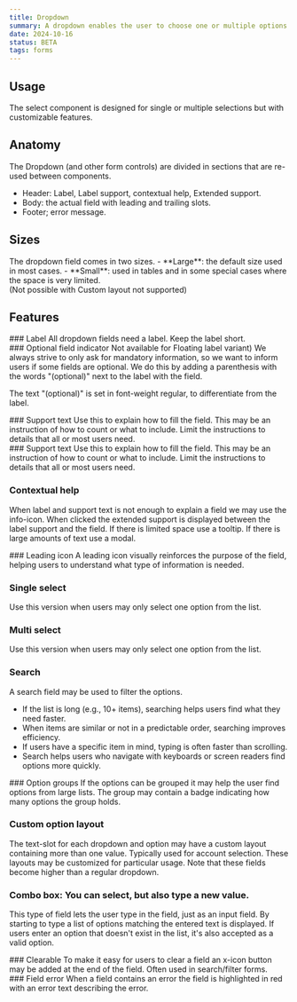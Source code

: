 ```yaml
---
title: Dropdown
summary: A dropdown enables the user to choose one or multiple options from a list.
date: 2024-10-16
status: BETA
tags: forms
---
```


## Usage 
The select component is designed for single or multiple selections but with customizable features.

<Common title="Select vs. Dropdown" />

## Anatomy
The Dropdown (and other form controls) are divided in sections that are re-used between components.  
- Header: Label, Label support, contextual help, Extended support.
- Body: the actual field with leading and trailing slots.
- Footer; error message.

<Figma id="anatomy" caption="Anatomy of Dropdown" />

## Sizes
<Grid columns="2">
<div>
The dropdown field comes in two sizes.
- **Large**: the default size used in most cases.
- **Small**: used in tables and in some special cases where the space is very limited. <br />(Not possible with Custom layout not supported)
</div>
<Figma id="sizes" caption="Caption" />
</Grid>

<GdsDivider />

## Features
<Grid columns="2">
<div>
### Label
All dropdown fields need a label. Keep the label short. 
</div>
<Figma id="label" caption="Caption" />
</Grid>

<Grid columns="2">
<div>
### Optional field indicator
Not available for Floating label variant)
We always strive to only ask for mandatory information, so we want to inform users if some fields are optional. We do this by adding a parenthesis with the words "(optional)" next to the label with the field.

The text "(optional)" is set in font-weight regular, to differentiate from the label.
</div>
<Figma id="optional" caption="Caption" />
</Grid>

<Grid columns="2">
<div>
### Support text
Use this to explain how to fill the field. This may be an instruction of how to 
count or what to include. Limit the instructions to details that all or most users need.
</div>
<Figma id="optional" caption="Caption" />
</Grid>

<Grid columns="2">
<div>
### Support text
Use this to explain how to fill the field. This may be an instruction of how to 
count or what to include. Limit the instructions to details that all or most users need.
</div>
<Figma id="optional" caption="Caption" />
</Grid>

### Contextual help
When  label and support text is not enough to explain a field we may use the info-icon. 
When clicked the extended support is displayed between the label support and the field.
If there is limited space use a tooltip. 
If there is large amounts of text use a modal.

<Grid columns="2">
<Figma id="optional" caption="Caption" />
<Figma id="optional" caption="Caption" />
</Grid>

<Grid columns="2">
<div>
### Leading icon
A leading icon visually reinforces the purpose of the field, helping users  to understand what type of information is needed. 
</div>
<Figma id="optional" caption="Caption" />
</Grid>

### Single select
Use this version when users may only select one option from the list.

<Grid columns="2">
<Figma id="optional" caption="Caption" />
<Figma id="optional" caption="Caption" />
</Grid>

### Multi select
Use this version when users may only select one option from the list.

<Grid columns="2">
<Figma id="optional" caption="Caption" />
<Figma id="optional" caption="Caption" />
</Grid>

### Search
A search field may be used to filter the options. 
- If the list is long (e.g., 10+ items), searching helps users find what they need faster.
- When items are similar or not in a predictable order, searching improves efficiency.
- If users have a specific item in mind, typing is often faster than scrolling.
- Search helps users who navigate with keyboards or screen readers find options more quickly.

<Grid columns="2">
<Figma id="optional" caption="Caption" />
<Figma id="optional" caption="Caption" />
</Grid>


<Grid columns="2">
<div>
### Option groups
If the options can be grouped it may help the user find options from large lists.
The group may contain a badge indicating how many options the group holds.
</div>
<Figma id="optional" caption="Caption" />
</Grid>

### Custom option layout
The text-slot for each dropdown and option may have a custom layout containing more than one value. Typically used for account selection.
These layouts may be customized for particular usage.
Note that these fields become higher than a regular dropdown.

<Grid columns="2">
<Figma id="optional" caption="Caption" />
<Figma id="optional" caption="Caption" />
</Grid>

### Combo box: You can select, but also type a new value. 
This type of field lets the user type in the field, just as an input field. By starting to type a list of options matching the entered text is displayed. If users enter an option that doesn't exist in the list, it's also accepted as a valid option.

<Grid columns="3">
<Figma id="optional" caption="Caption" />
<Figma id="optional" caption="Caption" />
<Figma id="optional" caption="Caption" />
</Grid>

<Grid columns="2">
<div>
### Clearable
To make it easy for users to clear a field an x-icon button may be added at the end of the field. 
Often used in search/filter forms.
</div>
<Figma id="optional" caption="Caption" />
</Grid>

<Grid columns="2">
<div>
### Field error
When a field contains an error the field is highlighted in red with an error text describing the error.
</div>
<Figma id="optional" caption="Caption" />
</Grid>